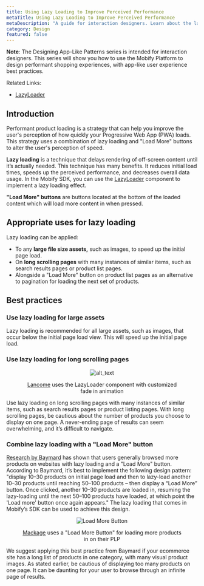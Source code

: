 ```yaml
---
title: Using Lazy Loading to Improve Perceived Performance
metaTitle: Using Lazy Loading to Improve Perceived Performance
metaDescription: "A guide for interaction designers. Learn about the lazy loading technique and how you can use it to improve your shoppers' perceptions of load speed."
category: Design
featured: false
---
```


<Callout type='info'>

**Note**: The Designing App-Like Patterns series is intended for interaction designers. This series will show you how to use the Mobify Platform to design performant shopping experiences, with app-like user experience best practices.

</Callout>

Related Links:
* [LazyLoader](/apis-and-sdks/component-library/components/LazyLoader)

## Introduction

Performant product loading is a strategy that can help you improve the user's perception of how quickly your Progressive Web App (PWA) loads. This strategy uses a combination of lazy loading and "Load More" buttons to alter the user's perception of speed.

**Lazy loading** is a technique that delays rendering of off-screen content until it’s actually needed. This technique has many benefits. It reduces initial load times, speeds up the perceived performance, and decreases overall data usage. In the Mobify SDK, you can use the [LazyLoader](/apis-and-sdks/component-library/components/LazyLoader) component to implement a lazy loading effect.

**"Load More" buttons** are buttons located at the bottom of the loaded content which will load more content in when pressed.

## Appropriate uses for lazy loading

Lazy loading can be applied:

*   To any **large file size assets,** such as images, to speed up the initial page load.
*   On **long scrolling pages** with many instances of similar items, such as search results pages or product list pages.
*   Alongside a "Load More" button on product list pages as an alternative to pagination for loading the next set of products.


## Best practices


### Use lazy loading for large assets

Lazy loading is recommended for all large assets, such as images, that occur below the initial page load view. This will speed up the initial page load.


### Use lazy loading for long scrolling pages

<figure style="text-align: center">

 ![alt_text](images/lancome-scroll.gif "image_tooltip")

 <figcaption>

  [Lancome](https://www.lancome-usa.com) uses the LazyLoader component with customized fade in animation

  </figcaption>

</figure>

Use lazy loading on long scrolling pages with many instances of similar items, such as search results pages or product listing pages. With long scrolling pages, be cautious about the number of products you choose to display on one page. A never-ending page of results can seem overwhelming, and it’s difficult to navigate.


### Combine lazy loading with a "Load More" button

[Research by Baymard](https://www.smashingmagazine.com/2016/03/pagination-infinite-scrolling-load-more-buttons/) has shown that users generally browsed more products on websites with lazy loading and a "Load More" button. According to Baymard, it’s best to implement the following design pattern: "display 10–30 products on initial page load and then to lazy-load another 10–30 products until reaching 50–100 products – then display a “Load More” button. Once clicked, another 10–30 products are loaded in, resuming the lazy-loading until the next 50–100 products have loaded, at which point the 'Load more' button once again appears." The lazy loading that comes in Mobify’s SDK can be used to achieve this design.

<figure style="text-align: center">

 ![Load More Button](images/load-more-button.png "image_loadmorebutton_bestpractice")

 <figcaption>

 [Mackage](https://www.mackage.com) uses a "Load More Button" for loading more products in on their PLP

 </figcaption>

</figure>

We suggest applying this best practice from Baymard if your ecommerce site has a long list of products in one category, with many visual product images. As stated earlier, be cautious of displaying too many products on one page. It can be daunting for your user to browse through an infinite page of results.